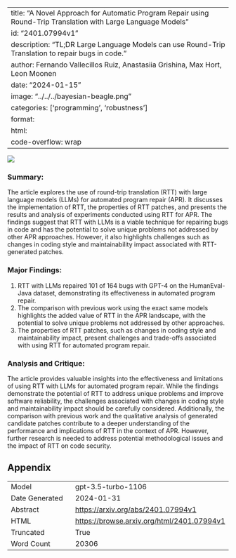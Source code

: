 
---
title: "A Novel Approach for Automatic Program Repair using Round-Trip Translation with Large Language Models"
id: "2401.07994v1"
description: "TL;DR Large Language Models can use Round-Trip Translation to repair bugs in code."
author: Fernando Vallecillos Ruiz, Anastasiia Grishina, Max Hort, Leon Moonen
date: "2024-01-15"
image: "../../../bayesian-beagle.png"
categories: ['programming', 'robustness']
format:
  html:
    code-overflow: wrap
---

![](None)

### Summary:

The article explores the use of round-trip translation (RTT) with large language models (LLMs) for automated program repair (APR). It discusses the implementation of RTT, the properties of RTT patches, and presents the results and analysis of experiments conducted using RTT for APR. The findings suggest that RTT with LLMs is a viable technique for repairing bugs in code and has the potential to solve unique problems not addressed by other APR approaches. However, it also highlights challenges such as changes in coding style and maintainability impact associated with RTT-generated patches.

### Major Findings:
1. RTT with LLMs repaired 101 of 164 bugs with GPT-4 on the HumanEval-Java dataset, demonstrating its effectiveness in automated program repair.
2. The comparison with previous work using the exact same models highlights the added value of RTT in the APR landscape, with the potential to solve unique problems not addressed by other approaches.
3. The properties of RTT patches, such as changes in coding style and maintainability impact, present challenges and trade-offs associated with using RTT for automated program repair.

### Analysis and Critique:
The article provides valuable insights into the effectiveness and limitations of using RTT with LLMs for automated program repair. While the findings demonstrate the potential of RTT to address unique problems and improve software reliability, the challenges associated with changes in coding style and maintainability impact should be carefully considered. Additionally, the comparison with previous work and the qualitative analysis of generated candidate patches contribute to a deeper understanding of the performance and implications of RTT in the context of APR. However, further research is needed to address potential methodological issues and the impact of RTT on code security.

## Appendix

|          |          |
|----------|----------|
| Model     | gpt-3.5-turbo-1106       |
| Date Generated     | 2024-01-31       |
| Abstract | [https://arxiv.org/abs/2401.07994v1](https://arxiv.org/abs/2401.07994v1)        |
| HTML     | [https://browse.arxiv.org/html/2401.07994v1](https://browse.arxiv.org/html/2401.07994v1)       |
| Truncated       | True       |
| Word Count       | 20306       |